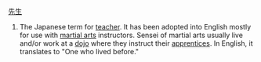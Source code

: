 [[先生]]

#The Japanese term for [[teacher]].  It has been adopted into English mostly for use with [[martial arts]] instructors.  Sensei of martial arts usually live and/or work at a [[dojo]] where they instruct their [[apprentices]].  In English, it translates to "One who lived before."